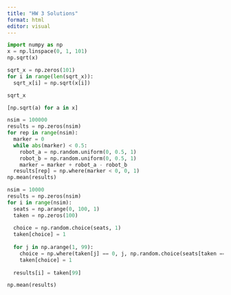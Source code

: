 ```yaml
---
title: "HW 3 Solutions"
format: html
editor: visual
---
```


```python
import numpy as np
x = np.linspace(0, 1, 101)
np.sqrt(x)

sqrt_x = np.zeros(101)
for i in range(len(sqrt_x)):
  sqrt_x[i] = np.sqrt(x[i])

sqrt_x

[np.sqrt(a) for a in x]
```

```python
nsim = 100000
results = np.zeros(nsim)
for rep in range(nsim):
  marker = 0
  while abs(marker) < 0.5:
    robot_a = np.random.uniform(0, 0.5, 1)
    robot_b = np.random.uniform(0, 0.5, 1)
    marker = marker + robot_a - robot_b
  results[rep] = np.where(marker < 0, 0, 1)
np.mean(results)

```

```python
nsim = 10000
results = np.zeros(nsim)
for i in range(nsim):
  seats = np.arange(0, 100, 1)
  taken = np.zeros(100)
  
  choice = np.random.choice(seats, 1)
  taken[choice] = 1
  
  for j in np.arange(1, 99):
    choice = np.where(taken[j] == 0, j, np.random.choice(seats[taken == 0], 1))
    taken[choice] = 1
  
  results[i] = taken[99]

np.mean(results)
```


